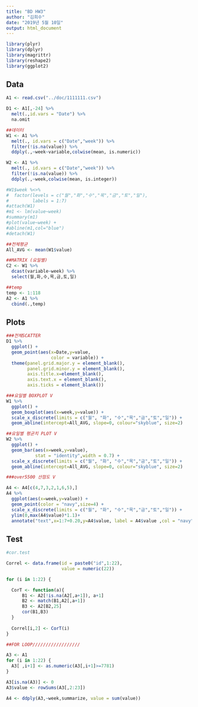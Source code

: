 ```yaml
---
title: "BD HW3"
author: "김희수"
date: "2019년 5월 10일"
output: html_document
---
```


```r
library(plyr)
library(dplyr)
library(magrittr)
library(reshape2)
library(ggplot2)
```

## Data 

```r
A1 <- read.csv("../doc/1111111.csv")

D1 <- A1[,-24] %>%
  melt(.,id.vars = "Date") %>%
  na.omit

##데이터
W1 <- A1 %>%
  melt(., id.vars = c("Date","week")) %>%
  filter(!is.na(value)) %>%
  ddply(.,~week~variable,colwise(mean, is.numeric))

W2 <- A1 %>%
  melt(., id.vars = c("Date","week")) %>%
  filter(!is.na(value)) %>%
  ddply(.,~week,colwise(mean, is.integer))

#W1$week %<>%
#  factor(levels = c("월","화","수","목","금","토","일"),
#         labels = 1:7)
#attach(W1)
#m1 <- lm(value~week)
#summary(m1)
#plot(value~week) +
#abline(m1,col="blue")
#detach(W1)

##전체평균
All_AVG <- mean(W1$value)

##MATRIX (요일별)
C2 <- W1 %>%
  dcast(variable~week) %>%
  select(월,화,수,목,금,토,일)

##temp
temp <- 1:118
A2 <- A1 %>%
  cbind(.,temp)


```

## Plots

```r
###전체SCATTER
D1 %>%
  ggplot() +
  geom_point(aes(x=Date,y=value,
                 color = variable)) +
  theme(panel.grid.major.y = element_blank(),
        panel.grid.minor.y = element_blank(),
        axis.title.x=element_blank(),
        axis.text.x = element_blank(),
        axis.ticks = element_blank())

###요일별 BOXPLOT V
W1 %>%
  ggplot() +
  geom_boxplot(aes(x=week,y=value)) +
  scale_x_discrete(limits = c("월", "화", "수","목","금","토","일")) +
  geom_abline(intercept=All_AVG, slope=0, colour="skyblue", size=2)

##요일별 평균치 PLOT V
W2 %>%
  ggplot() +
  geom_bar(aes(x=week,y=value),
           stat = "identity",width = 0.7) +
  scale_x_discrete(limits = c("월", "화", "수","목","금","토","일")) +
  geom_abline(intercept=All_AVG, slope=0, colour="skyblue", size=2)

###over5500 산점도 V

A4 <- A4[c(4,7,3,2,1,6,5),]
A4 %>%
  ggplot(aes(x=week,y=value)) +
  geom_point(color = "navy",size=4) +
  scale_x_discrete(limits = c("월", "화", "수","목","금","토","일")) +
  ylim(0,max(A4$value)*1.1)+
  annotate("text",x=1:7+0.20,y=A4$value, label = A4$value ,col = "navy")


```

## Test

```r
#cor.test

Correl <- data.frame(id = paste0("id",1:22),
                     value = numeric(22))

for (i in 1:22) {

  CorT <- function(a){
      B1 <- A2[!is.na(A2[,a+1]), a+1]
      B2 <- match(B1,A2[,a+1])
      B3 <- A2[B2,25]
      cor(B1,B3)
  }
  
  Correl[i,2] <- CorT(i)
}

##FOR LOOP//////////////////

A3 <- A1
for (i in 1:22) {
  A3[ ,i+1] <- as.numeric(A3[,i+1]>=7781)
}

A3[is.na(A3)] <- 0
A3$value <- rowSums(A3[,2:23])

A4 <- ddply(A3,~week,summarize, value = sum(value))

```
